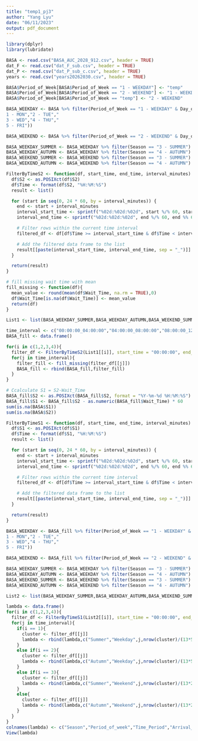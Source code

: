 ```yaml
---
title: "temp1_pj3"
author: "Yang Lyu"
date: "06/11/2023"
output: pdf_document
---
```


```r
library(dplyr)
library(lubridate)
```

```r
BASA <- read.csv("BASA_AUC_2028_912.csv", header = TRUE)
dat_F <- read.csv("dat_F_sub.csv", header = TRUE)
dat_P <- read.csv("dat_P_sub_c.csv", header = TRUE)
years <- read.csv("years20262030.csv", header = TRUE)
```

```r
BASA$Period_of_Week[BASA$Period_of_Week == "1 - WEEKDAY"] <- "temp"
BASA$Period_of_Week[BASA$Period_of_Week == "2 - WEEKEND"] <- "1 - WEEKDAY"
BASA$Period_of_Week[BASA$Period_of_Week == "temp"] <- "2 - WEEKEND"

BASA_WEEKDAY <- BASA %>% filter(Period_of_Week == "1 - WEEKDAY" & Day_of_Week %in% c("	
1 - MON","2 - TUE","	
3 - WED","4 - THU","	
5 - FRI"))

BASA_WEEKEND <- BASA %>% filter(Period_of_Week == "2 - WEEKEND" & Day_of_Week %in% c("6 - SAT","7 - SUN"))

BASA_WEEKDAY_SUMMER <- BASA_WEEKDAY %>% filter(Season == "3 - SUMMER")
BASA_WEEKDAY_AUTUMN <- BASA_WEEKDAY %>% filter(Season == "4 - AUTUMN")
BASA_WEEKEND_SUMMER <- BASA_WEEKEND %>% filter(Season == "3 - SUMMER")
BASA_WEEKEND_AUTUMN <- BASA_WEEKEND %>% filter(Season == "4 - AUTUMN")
```

```r
FilterByTimeS2 <- function(df, start_time, end_time, interval_minutes) {
  df$S2 <- as.POSIXct(df$S2)
  df$Time <- format(df$S2, "%H:%M:%S")
  result <- list()

  for (start in seq(0, 24 * 60, by = interval_minutes)) {
    end <- start + interval_minutes
    interval_start_time <- sprintf("%02d:%02d:%02d", start %/% 60, start %% 60, 0)
    interval_end_time <- sprintf("%02d:%02d:%02d", end %/% 60, end %% 60, 0)

    # Filter rows within the current time interval
    filtered_df <- df[df$Time >= interval_start_time & df$Time < interval_end_time, ]

    # Add the filtered data frame to the list
    result[[paste(interval_start_time, interval_end_time, sep = "_")]] <- filtered_df
  }

  return(result)
}
```

```r
# fill missing wait time with mean
fill_missing <- function(df){
  mean_value <- round(mean(df$Wait_Time, na.rm = TRUE),0)
  df$Wait_Time[is.na(df$Wait_Time)] <- mean_value
  return(df)
}
```

```r
List1 <- list(BASA_WEEKDAY_SUMMER,BASA_WEEKDAY_AUTUMN,BASA_WEEKEND_SUMMER,BASA_WEEKEND_AUTUMN)
```

```r
time_interval <- c("00:00:00_04:00:00","04:00:00_08:00:00","08:00:00_12:00:00","12:00:00_16:00:00","16:00:00_20:00:00","20:00:00_24:00:00")
BASA_fill <- data.frame()

for(i in c(1,2,3,4)){
  filter_df <- FilterByTimeS2(List1[[i]], start_time = "00:00:00", end_time = "24:00:00", 240)
  for(j in time_interval){
    filter_fill <- fill_missing(filter_df[[j]])
    BASA_fill <- rbind(BASA_fill,filter_fill)
  }
}
```

```r
# Ccalculate S1 = S2-Wait_Time
BASA_fill$S2 <- as.POSIXct(BASA_fill$S2, format = "%Y-%m-%d %H:%M:%S")
BASA_fill$S1 <- BASA_fill$S2 - as.numeric(BASA_fill$Wait_Time) * 60 
sum(is.na(BASA$S1))
sum(is.na(BASA$S2))
```

```r
FilterByTimeS1 <- function(df, start_time, end_time, interval_minutes) {
  df$S1 <- as.POSIXct(df$S1)
  df$Time <- format(df$S1, "%H:%M:%S")
  result <- list()

  for (start in seq(0, 24 * 60, by = interval_minutes)) {
    end <- start + interval_minutes
    interval_start_time <- sprintf("%02d:%02d:%02d", start %/% 60, start %% 60, 0)
    interval_end_time <- sprintf("%02d:%02d:%02d", end %/% 60, end %% 60, 0)

    # Filter rows within the current time interval
    filtered_df <- df[df$Time >= interval_start_time & df$Time < interval_end_time, ]

    # Add the filtered data frame to the list
    result[[paste(interval_start_time, interval_end_time, sep = "_")]] <- filtered_df
  }

  return(result)
}
```

```r
BASA_WEEKDAY <- BASA_fill %>% filter(Period_of_Week == "1 - WEEKDAY" & Day_of_Week %in% c("	
1 - MON","2 - TUE","	
3 - WED","4 - THU","	
5 - FRI"))

BASA_WEEKEND <- BASA_fill %>% filter(Period_of_Week == "2 - WEEKEND" & Day_of_Week %in% c("6 - SAT","7 - SUN"))
```

```r
BASA_WEEKDAY_SUMMER <- BASA_WEEKDAY %>% filter(Season == "3 - SUMMER")
BASA_WEEKDAY_AUTUMN <- BASA_WEEKDAY %>% filter(Season == "4 - AUTUMN")
BASA_WEEKEND_SUMMER <- BASA_WEEKEND %>% filter(Season == "3 - SUMMER")
BASA_WEEKEND_AUTUMN <- BASA_WEEKEND %>% filter(Season == "4 - AUTUMN")
```

```r
List2 <- list(BASA_WEEKDAY_SUMMER,BASA_WEEKDAY_AUTUMN,BASA_WEEKEND_SUMMER,BASA_WEEKEND_AUTUMN)
```

```r
lambda <- data.frame()
for(i in c(1,2,3,4)){
  filter_df <- FilterByTimeS1(List2[[i]], start_time = "00:00:00", end_time = "24:00:00", 240)
  for(j in time_interval){
    if(i == 1){
      cluster <- filter_df[[j]]
      lambda <- rbind(lambda,c("Summer","Weekday",j,nrow(cluster)/(13*5*4)))
    }
    else if(i == 2){
      cluster <- filter_df[[j]]
      lambda <- rbind(lambda,c("Autumn","Weekday",j,nrow(cluster)/(13*5*4)))
    }
    else if(i == 3){
      cluster <- filter_df[[j]]
      lambda <- rbind(lambda,c("Summer","Weekend",j,nrow(cluster)/(13*2*4)))
    }
    else{
      cluster <- filter_df[[j]]
      lambda <- rbind(lambda,c("Autumn","Weekend",j,nrow(cluster)/(13*2*4)))
    }
  }
}
colnames(lambda) <- c("Season","Period_of_week","Time_Period","Arrival_rate")
View(lambda)
```